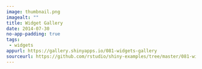 ```yaml
---
image: thumbnail.png
imagealt: ""
title: Widget Gallery
date: 2014-07-30 
no-app-padding: true
tags: 
 - widgets
appurl: https://gallery.shinyapps.io/081-widgets-gallery
sourceurl: https://github.com/rstudio/shiny-examples/tree/master/081-widgets-gallery
---
```

